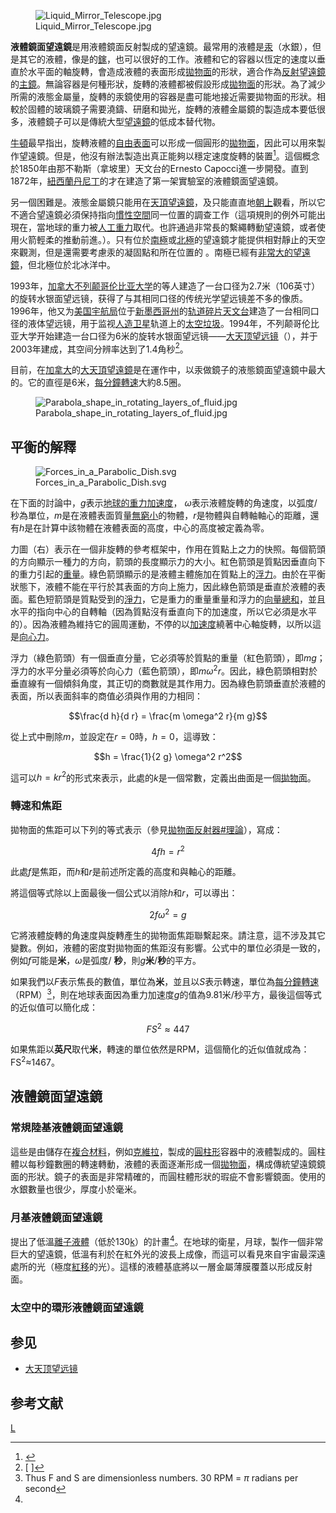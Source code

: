 {{roughtranslation|time=2018-03-25T17:49:08+00:00}}
[[File:Liquid_Mirror_Telescope.jpg|thumb]] 

'''液體鏡面望遠鏡'''是用液體鏡面反射製成的望遠鏡。最常用的液體是[[汞|汞]]（水銀），但是其它的液體，像是{{link-en|低熔點合金|low melting alloy}}的[[鎵|鎵]]，也可以很好的工作。液體和它的容器以恆定的速度以垂直於水平面的軸旋轉，會造成液體的表面形成[[拋物面反射器|拋物面]]的形狀，適合作為[[反射望遠鏡|反射望遠鏡]]的[[主鏡|主鏡]]。無論容器是何種形狀，旋轉的液體都被假設形成[[拋物線|拋物面]]的形狀。為了減少所需的液態金屬量，旋轉的汞鏡使用的容器是盡可能地接近需要拋物面的形狀。相較於固體的玻璃鏡子需要澆鑄、研磨和拋光，旋轉的液體金屬鏡的製造成本要低很多，液體鏡子可以是傳統大型[[望遠鏡|望遠鏡]]的低成本替代物。 

[[艾薩克·牛頓|牛頓]]最早指出，旋轉液體的[[自由表面|自由表面]]可以形成一個圓形的[[拋物面|拋物面]]，因此可以用來製作望遠鏡。但是，他沒有辦法製造出真正能夠以穩定速度旋轉的裝置<ref>{{Cite web |url=http://www.astro.ubc.ca/lmt/lm/ |title=存档副本 |access-date=2018-01-29 |archive-date=2017-04-04 |archive-url=https://web.archive.org/web/20170404111829/http://www.astro.ubc.ca/lmt/lm/ |dead-url=no }}</ref>。這個概念於1850年由那不勒斯（拿坡里）天文台的Ernesto Capocci進一步開發。直到1872年，[[紐西蘭|紐西蘭]][[但尼丁|丹尼丁]]的{{link-en|Henry Skey|Henry Skey}}才在建造了第一架實驗室的液體鏡面望遠鏡。

另一個困難是。液態金屬鏡只能用在[[天頂望遠鏡|天頂望遠鏡]]，及只能直直地[[天頂|朝上]]觀看，所以它不適合望遠鏡必須保持指向[[慣性參考系|慣性空間]]同一位置的調查工作（這項規則的例外可能出現在{{link-en|汞鏡面太空望遠鏡|Liquid mirror space telescope}}，當地球的重力被[[人工重力|人工重力]]取代。也許通過非常長的繫繩轉動望遠鏡，或者使用火箭輕柔的推動前進。）。只有位於[[南極|南極]]或[[北極|北極]]的望遠鏡才能提供相對靜止的天空來觀測，但是還需要考慮汞的凝固點和所在位置的
{{link-en|偏遠|Extreme points of Earth#Remoteness }}。南極已經有[[南極望遠鏡|非常大的望遠鏡]]，但北極位於北冰洋中。

1993年，[[加拿大|加拿大]][[不列颠哥伦比亚大学|不列颠哥伦比亚大学]]的{{link-en|保尔·希克森|Paul Hickson}}等人建造了一台口径为2.7米（106英寸）的旋转水银面望远镜，获得了与其相同口径的传统光学望远镜差不多的像质。1996年，他又为[[美国宇航局|美国宇航局]]位于[[新墨西哥州|新墨西哥州]]的[[轨道碎片天文台|轨道碎片天文台]]建造了一台相同口径的液体望远镜，用于监视[[人造卫星|人造卫星]]轨道上的[[太空垃圾|太空垃圾]]。1994年，不列颠哥伦比亚大学开始建造一台口径为6米的旋转水银面望远镜——[[大天顶望远镜|大天顶望远镜]]（{{lang|en|LZT}}），并于2003年建成，其空间分辨率达到了1.4角秒<ref>[{{Cite web |url=http://www.astro.ubc.ca/lmt/lzt/ |script-title=en:The Large Zenith Telescope |access-date=2007-06-09 |archive-date=2021-02-11 |archive-url=https://web.archive.org/web/20210211055029/https://www.astro.ubc.ca/LMT/lzt/ |dead-url=no }} {{lang|en|The Large Zenith Telescope}}]</ref>。

目前，在[[加拿大|加拿大]]的[[大天頂望遠鏡|大天頂望遠鏡]]是在運作中，以汞做鏡子的液態鏡面望遠鏡中最大的。它的直徑是6米，[[每分鐘轉速|每分鐘轉速]]大約8.5圈。

[[Image:Parabola_shape_in_rotating_layers_of_fluid.jpg|right]]

== 平衡的解釋 ==
{{clear}}
[[File:Forces_in_a_Parabolic_Dish.svg|frame]]

在下面的討論中，<math>g</math>表示[[地球引力|地球的重力加速度]]， <math>\omega</math>表示液體旋轉的角速度，以弧度/秒為單位，<math>m</math>是在液體表面質量[[無窮小|無窮小]]的物體，<math>r</math>是物體與自轉軸軸心的距離，還有<math>h</math>是在計算中該物體在液體表面的高度，中心的高度被定義為零。

力圖（右）表示在一個非旋轉的參考框架中，作用在質點上之力的快照。每個箭頭的方向顯示一種力的方向，箭頭的長度顯示力的大小。紅色箭頭是質點因垂直向下的重力引起的[[重量|重量]]。綠色箭頭顯示的是液體主體施加在質點上的[[浮力|浮力]]。由於在平衡狀態下，液體不能在平行於其表面的方向上施力，因此綠色箭頭是垂直於液體的表面。藍色短箭頭是質點受到的[[淨力|淨力]]，它是重力的重量重量和浮力的[[向量|向量總和]]，並且水平的指向中心的自轉軸（因為質點沒有垂直向下的加速度，所以它必須是水平的）。因為液體為維持它的圓周運動，不停的以[[加速度|加速度]]繞著中心軸旋轉，以所以這是[[向心力|向心力]]。

浮力（綠色箭頭）有一個垂直分量，它必須等於質點的重量（紅色箭頭），即<math>mg </math>；浮力的水平分量必須等於向心力（藍色箭頭），即<math>m\omega^2 r </math>。因此，綠色箭頭相對於垂直線有一個傾斜角度，其正切的商數就是其作用力。因為綠色箭頭垂直於液體的表面，所以表面斜率的商值必須與作用的力相同：

:<math> \frac{d h}{d r}  = \frac{m \omega^2 r}{m g}  </math>

從上式中刪除<math>m</math>，並設定在<math>r=0</math>時，<math>h=0</math>，這導致： 

:<math> h = \frac{1}{2 g}  \omega^2 r^2</math>

這可以<math>h=kr^2</math>的形式來表示，此處的<math>k</math>是一個常數，定義出曲面是一個[[拋物面|拋物面]]。

=== 轉速和焦距 ===
拋物面的焦距可以下列的等式表示（參見[[拋物面反射器#理論|拋物面反射器#理論]]），寫成：

:<math>4fh=r^2</math>

此處<math>f</math>是焦距，而<math>h</math>和<math>r</math>是前述所定義的高度和與軸心的距離。

將這個等式除以上面最後一個公式以消除<math>h</math>和<math>r</math>，可以導出：

:<math>2 f \omega^2 = g</math>

它將液體旋轉的角速度與旋轉產生的拋物面焦距聯繫起來。請注意，這不涉及其它變數。例如，液體的密度對拋物面的焦距沒有影響。公式中的單位必須是一致的，例如<math>f</math>可能是'''米'''，<math>\omega</math>是弧度/ '''秒'''，則<math>g</math>'''米'''/'''秒'''的平方。

如果我們以<math>F</math>表示焦長的數值，單位為'''米'''，並且以<math>S</math>表示轉速，單位為[[每分鐘轉速|每分鐘轉速]]（RPM）<ref>Thus F and S are dimensionless numbers. 30 RPM = <math> \pi </math> radians per second</ref>，則在地球表面因為重力加速度<math>g</math>的值為9.81米/秒平方，最後這個等式的近似值可以簡化成：

:<math> F S^2 \approx 447</math>

如果焦距以'''英尺'''取代'''米'''，轉速的單位依然是RPM，這個簡化的近似值就成為：FS<sup>2</sup>≈1467。

== 液體鏡面望遠鏡 ==

=== 常規陸基液體鏡面望遠鏡 ===
這些是由儲存在[[複合材料|複合材料]]，例如[[克維拉|克維拉]]，製成的[[圓柱形|圓柱形]]容器中的液體製成的。圓柱體以每秒鐘數圈的轉速轉動，液體的表面逐漸形成一個[[拋物面|拋物面]]，構成傳統望遠鏡鏡面的形狀。鏡子的表面是非常精確的，而圓柱體形狀的瑕疵不會影響鏡面。使用的水銀數量也很少，厚度小於毫米。

=== 月基液體鏡面望遠鏡 ===
提出了低溫[[離子液體|離子液體]]（低於130[[熱力學溫標|k]]）的計畫<ref name="Borra 2007"/>。在地球的衛星，月球，製作一個非常巨大的{{link-en|自旋液體鏡面|spinning liquid mirror}}望遠鏡，低溫有利於在紅外光的波長上成像，而這可以看見來自宇宙最深遠處所的光（極度[[紅移|紅移]]的光）。這樣的液體基底將以一層金屬薄膜覆蓋以形成反射面。

=== 太空中的環形液體鏡面望遠鏡 ===

==参见==
*[[大天顶望远镜|大天顶望远镜]]

==参考文献==
<div class="references-small">
<references />
</div>

[[Category:望遠鏡類型|L]]
